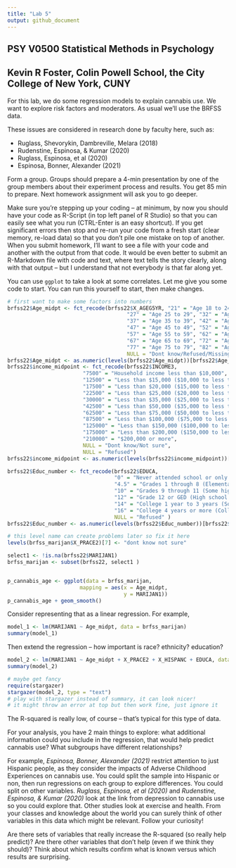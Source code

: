 ---
title: "Lab 5"
output: github_document
---

## PSY V0500 Statistical Methods in Psychology
## Kevin R Foster, Colin Powell School, the City College of New York, CUNY

For this lab, we do some regression models to explain cannabis use. We want to explore risk factors and moderators. As usual we'll use the BRFSS data.

These issues are considered in research done by faculty here, such as:

* Ruglass, Shevorykin, Dambreville, Melara (2018)
* Rudenstine, Espinosa, & Kumar (2020)
* Ruglass, Espinosa, et al (2020)
* Espinosa, Bonner, Alexander (2021)

Form a group. Groups should prepare a 4-min presentation by one of the group members about their experiment process and results. You get 85 min to prepare. Next homework assignment will ask you to go deeper.

Make sure you're stepping up your coding -- at minimum, by now you should have your code as R-Script (in top left panel of R Studio) so that you can easily see what you run (CTRL-Enter is an easy shortcut). If you get significant errors then stop and re-run your code from a fresh start (clear memory, re-load data) so that you don't pile one mistake on top of another. When you submit homework, I'll want to see a file with your code and another with the output from that code. It would be even better to submit an R-Markdown file with code and text, where text tells the story clearly, along with that output -- but I understand that not everybody is that far along yet.

You can use `ggplot` to take a look at some correlates. Let me give you some code to start. You can run this yourself to start, then make changes.

```{r eval = FALSE}
# first want to make some factors into numbers
brfss22$Age_midpt <- fct_recode(brfss22$X_AGEG5YR, "21" = "Age 18 to 24",
                                      "27" = "Age 25 to 29", "32" = "Age 30 to 34",
                                      "37" = "Age 35 to 39", "42" = "Age 40 to 44",
                                      "47" = "Age 45 to 49", "52" = "Age 50 to 54",
                                      "57" = "Age 55 to 59", "62" = "Age 60 to 64",
                                      "67" = "Age 65 to 69", "72" = "Age 70 to 74",
                                      "77" = "Age 75 to 79", "82" = "Age 80 or older",
                                      NULL = "Dont know/Refused/Missing")
brfss22$Age_midpt <- as.numeric(levels(brfss22$Age_midpt))[brfss22$Age_midpt]
brfss22$income_midpoint <- fct_recode(brfss22$INCOME3, 
                        "7500" = "Household income less than $10,000",
                        "12500" = "Less than $15,000 ($10,000 to less than $15,000)",
                        "17500" = "Less than $20,000 ($15,000 to less than $20,000) ",
                        "22500" = "Less than $25,000 ($20,000 to less than $25,000) ",
                        "30000" = "Less than $35,000 ($25,000 to less than $35,000) ",
                        "42500" = "Less than $50,000 ($35,000 to less than $50,000) ",
                        "62500" = "Less than $75,000 ($50,000 to less than $75,000)",
                        "87500" = "Less than $100,000 ($75,000 to less than $100,000)",
                        "125000" = "Less than $150,000 ($100,000 to less than $150,000)",
                        "175000" = "Less than $200,000 ($150,000 to less than $200,000)",
                        "210000" = "$200,000 or more",
                        NULL = "Dont know/Not sure",
                        NULL = "Refused")
brfss22$income_midpoint <- as.numeric(levels(brfss22$income_midpoint))[brfss22$income_midpoint]

brfss22$Educ_number <- fct_recode(brfss22$EDUCA, 
                                  "0" = "Never attended school or only kindergarten", 
                                  "4.5" = "Grades 1 through 8 (Elementary)",
                                  "10" = "Grades 9 through 11 (Some high school)",
                                  "12" = "Grade 12 or GED (High school graduate)",
                                  "14" = "College 1 year to 3 years (Some college or technical school)",
                                  "16" = "College 4 years or more (College graduate)",
                                  NULL = "Refused" )
brfss22$Educ_number <- as.numeric(levels(brfss22$Educ_number))[brfss22$Educ_number]

# this level name can create problems later so fix it here
levels(brfss_marijan$X_PRACE2)[7] <- "dont know not sure"

select1 <- !is.na(brfss22$MARIJAN1)
brfss_marijan <- subset(brfss22, select1 )


p_cannabis_age <- ggplot(data = brfss_marijan,
                       mapping = aes(x = Age_midpt,
                                     y = MARIJAN1))
p_cannabis_age + geom_smooth()


```

Consider representing that as a linear regression. For example,

```{r eval = FALSE}
model_1 <- lm(MARIJAN1 ~ Age_midpt, data = brfss_marijan)
summary(model_1)

```

Then extend the regression -- how important is race? ethnicity? education?

```{r eval = FALSE}
model_2 <- lm(MARIJAN1 ~ Age_midpt + X_PRACE2 + X_HISPANC + EDUCA, data = brfss_marijan)
summary(model_2)

# maybe get fancy
require(stargazer)
stargazer(model_2, type = "text")
# play with stargazer instead of summary, it can look nicer!
# it might throw an error at top but then work fine, just ignore it

```
The R-squared is really low, of course -- that's typical for this type of data.

For your analysis, you have 2 main things to explore: what additional information could you include in the regression, that would help predict cannabis use? What subgroups have different relationships?

For example, *Espinosa, Bonner, Alexander (2021)* restrict attention to just Hispanic people, as they consider the impacts of Adverse Childhood Experiences on cannabis use. You could split the sample into Hispanic or non, then run regressions on each group to explore differences. You could split on other variables. *Ruglass, Espinosa, et al (2020)* and *Rudenstine, Espinosa, & Kumar (2020)* look at the link from depression to cannabis use so you could explore that. Other studies look at exercise and health. From your classes and knowledge about the world you can surely think of other variables in this data which might be relevant. Follow your curiosity! 

Are there sets of variables that really increase the R-squared (so really help predict)? Are there other variables that don't help (even if we think they should)? Think about which results confirm what is known versus which results are surprising.


